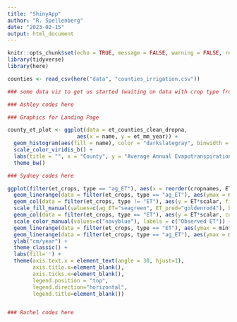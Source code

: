 ```yaml
---
title: "ShinyApp"
author: "R. Spellenberg"
date: "2023-02-15"
output: html_document
---
```


```r
knitr::opts_chunk$set(echo = TRUE, message = FALSE, warning = FALSE, results = FALSE)
library(tidyverse)
library(here)
```

```r
counties <- read_csv(here("data", "counties_irrigation.csv"))
```

```r
### some data viz to get us started (waiting on data with crop type from Anna)

```


```r
### Ashley codes here

### Graphics for Landing Page

county_et_plot <- ggplot(data = et_counties_clean_dropna,
                      aes(x = name, y = et_mm_year)) +
  geom_histogram(aes(fill = name), color = "darkslategray", binwidth = 1, show.legend = FALSE) +
  scale_color_viridis_b() +
  labs(title = "", x = "County", y = "Average Annual Evapotranspiration (mm)") +
  theme_bw()

```


```r
### Sydney codes here

ggplot(filter(et_crops, type == "ag_ET"), aes(x = reorder(cropnames, ET))) + 
  geom_linerange(data = filter(et_crops, type == "ag_ET"), aes(ymax = min*scalar, ymin = max*scalar), color = "seagreen") + 
  geom_col(data = filter(et_crops, type != "ET"), aes(y = ET*scalar, fill = type), alpha = .6) +
  scale_fill_manual(values=c(ag_ET="seagreen", ET_pred="goldenrod4"), breaks=c("ag_ET","ET_pred"), labels = c("Agricultural ET", "Simulated natural ET")) + 
  geom_col(data = filter(et_crops, type == "ET"), aes(y = ET*scalar, color = type), alpha = 0) +
  scale_color_manual(values=c("navyblue"), labels = c("Observed ET")) + 
  geom_linerange(data = filter(et_crops, type == "ET"), aes(ymax = min*scalar, ymin = max*scalar), color = "navyblue") + 
  geom_linerange(data = filter(et_crops, type == "ag_ET"), aes(ymax = min*scalar, ymin = max*scalar), color = "seagreen") + 
  ylab("cm/year") + 
  theme_classic() + 
  labs(fill='') + 
  theme(axis.text.x = element_text(angle = 30, hjust=1), 
        axis.title.x=element_blank(), 
        axis.ticks.x=element_blank(), 
        legend.position = "top", 
        legend.direction="horizontal", 
        legend.title=element_blank())



```


```r
### Rachel codes here



```